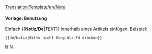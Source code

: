 <noinclude>[[Translation:Template/en/Note]]{{en/-}}</noinclude>{{de/Ambox| Typ   = Notiz
| Text  = <strong>Notiz</strong>
<div style="font-size: 90%">
{{{1|Wer diese Vorlage hinzugefügt hat, hat keine bestimmte Notiz gesetzt, also sollte sie entfernt oder aktualisiert werden.}}}</div>
}}<noinclude>

====Vorlage: Benutzung====
Einfach <nowiki>{{</nowiki>'''Notiz/De'''|''TEXT''<nowiki>}}</nowiki> innerhalb eines Artikels einfügen.
Beispiel:
<pre>{{de/Notiz|Bitte nicht Strg-Alt-F4 drücken}}</pre>

[[Category:de/Vorlagen|N]][[Category:de/Message-Boxen|N]]</noinclude>